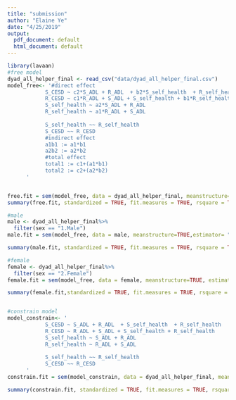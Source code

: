 ```yaml
---
title: "submission"
author: "Elaine Ye"
date: "4/25/2019"
output:
  pdf_document: default
  html_document: default
---
```


```r
library(lavaan)
#free model 
dyad_all_helper_final <- read_csv("data/dyad_all_helper_final.csv")
model_free<- '#direct effect
            S_CESD ~ c2*S_ADL + R_ADL  + b2*S_self_health  + R_self_health 
            R_CESD ~ c1*R_ADL + S_ADL + S_self_health + b1*R_self_health 
            S_self_health ~ a2*S_ADL + R_ADL
            R_self_health ~ a1*R_ADL + S_ADL
            
            S_self_health ~~ R_self_health
            S_CESD ~~ R_CESD
            #indirect effect 
            a1b1 := a1*b1
            a2b2 := a2*b2
            #total effect 
            total1 := c1+(a1*b1)
            total2 := c2+(a2*b2)
      '


free.fit = sem(model_free, data = dyad_all_helper_final, meanstructure=TRUE, group= "sex", estimator="MLMV")
summary(free.fit, standardized = TRUE, fit.measures = TRUE, rsquare = TRUE)

#male 
male <- dyad_all_helper_final%>%
  filter(sex == "1.Male")
male.fit = sem(model_free, data = male, meanstructure=TRUE,estimator= "MLMV")

summary(male.fit, standardized = TRUE, fit.measures = TRUE, rsquare = TRUE)

#female
female <- dyad_all_helper_final%>%
  filter(sex == "2.Female")
female.fit = sem(model_free, data = female, meanstructure=TRUE, estimator= "MLMV")

summary(female.fit,standardized = TRUE, fit.measures = TRUE, rsquare = TRUE)


#constrain model 
model_constrain<- '
            S_CESD ~ S_ADL + R_ADL  + S_self_health  + R_self_health 
            R_CESD ~ R_ADL + S_ADL + S_self_health + R_self_health 
            S_self_health ~ S_ADL + R_ADL
            R_self_health ~ R_ADL + S_ADL 
            
            S_self_health ~~ R_self_health
            S_CESD ~~ R_CESD
      '
constrain.fit = sem(model_constrain, data = dyad_all_helper_final, meanstructure=TRUE, group= "sex", estimator = "MLMV", group.equal = c("intercepts", "regressions"))

summary(constrain.fit, standardized = TRUE, fit.measures = TRUE, rsquare = TRUE)

```

